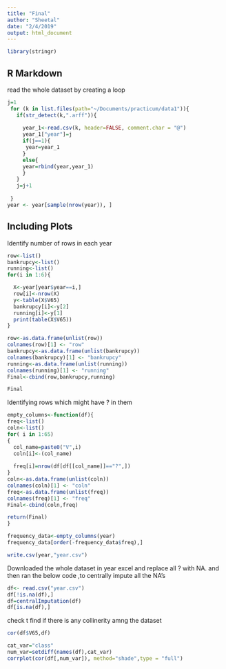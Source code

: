 ```yaml
---
title: "Final"
author: "Sheetal"
date: "2/4/2019"
output: html_document
---
```


```r
library(stringr)
```

## R Markdown

read the whole dataset by creating a loop

```r
j=1
 for (k in list.files(path="~/Documents/practicum/data1")){
   if(str_detect(k,".arff")){
     
     year_1<-read.csv(k, header=FALSE, comment.char = "@")
     year_1["year"]=j
     if(j==1){
      year=year_1 
     }
     else{
     year=rbind(year,year_1)
     }
   }
   j=j+1
   
 }
year <- year[sample(nrow(year)), ]   
```

## Including Plots

Identify number of rows in each year

```r
row<-list()
bankrupcy<-list()
running<-list()
for(i in 1:6){

  X<-year[year$year==i,]
  row[i]<-nrow(X)
  y<-table(X$V65)
  bankrupcy[i]<-y[2]
  running[i]<-y[1]
  print(table(X$V65))
}

row<-as.data.frame(unlist(row))
colnames(row)[1] <- "row"
bankrupcy<-as.data.frame(unlist(bankrupcy))
colnames(bankrupcy)[1] <- "bankrupcy"
running<-as.data.frame(unlist(running))
colnames(running)[1] <- "running"
Final<-cbind(row,bankrupcy,running)

Final


```


Identifying rows which might have ? in them


```r
empty_columns<-function(df){
freq<-list()
coln<-list()
for( i in 1:65)
{
  col_name=paste0("V",i)
  coln[i]<-(col_name)
  
  freq[i]=nrow(df[df[[col_name]]=="?",])
}
coln<-as.data.frame(unlist(coln))
colnames(coln)[1] <- "coln"
freq<-as.data.frame(unlist(freq))
colnames(freq)[1] <- "freq"
Final<-cbind(coln,freq)

return(Final)
}

frequency_data<-empty_columns(year)
frequency_data[order(-frequency_data$freq),] 
```

```r
write.csv(year,"year.csv")
```


Downloaded the whole dataset in year excel and replace all ? with NA.
and then ran the below code ,to centrally impute all the NA's

```r

df<- read.csv("year.csv")
df[!is.na(df),]
df=centralImputation(df)
df[is.na(df),]
```
check t find if there is any collinerity amng the dataset


```r
cor(df$V65,df)
```

```r
cat_var="class"
num_var=setdiff(names(df),cat_var)
corrplot(cor(df[,num_var]), method="shade",type = "full")
```

